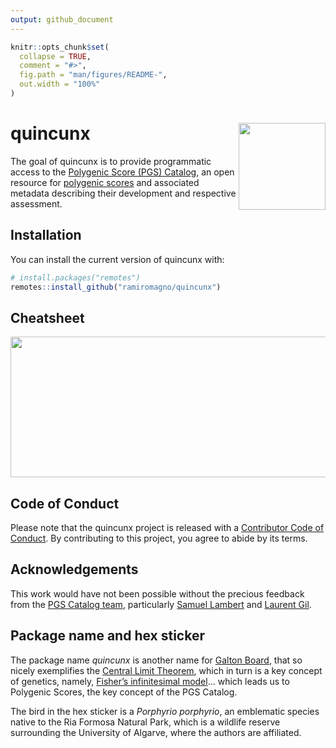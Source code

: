 ```yaml
---
output: github_document
---
```


<!-- README.md is generated from README.Rmd. Please edit that file -->

```r
knitr::opts_chunk$set(
  collapse = TRUE,
  comment = "#>",
  fig.path = "man/figures/README-",
  out.width = "100%"
)
```

# quincunx <img src='man/figures/logo.svg' align="right" height="139" />

<!-- badges: start -->
<!-- badges: end -->

The goal of quincunx is to provide programmatic access to the [Polygenic Score (PGS) Catalog](https://www.pgscatalog.org/), an open resource for [polygenic scores](https://en.wikipedia.org/wiki/Polygenic_score) and associated metadata describing their development and respective assessment.

## Installation

You can install the current version of quincunx with:

```r
# install.packages("remotes")
remotes::install_github("ramiromagno/quincunx")
```

## Cheatsheet

<a href="https://github.com/ramiromagno/cheatsheets/blob/master/quincunx/quincunx_cheatsheet.pdf"><img src="https://raw.githubusercontent.com/ramiromagno/cheatsheets/master/quincunx/quincunx_cheatsheet.png" width="615" height="225"/></a>  

## Code of Conduct

Please note that the quincunx project is released with a [Contributor Code of Conduct](https://rmagno.eu/quincunx/CODE_OF_CONDUCT.html). By contributing to this project, you agree to abide by its terms.

## Acknowledgements

This work would have not been possible without the precious feedback from the [PGS Catalog team](https://www.pgscatalog.org/), particularly [Samuel Lambert](https://www.ebi.ac.uk/about/people/samuel-lambert) and [Laurent Gil](https://www.sanger.ac.uk/person/gil-laurent/).

## Package name and hex sticker

The package name *quincunx* is another name for [Galton Board](https://en.wikipedia.org/wiki/Bean_machine), that so nicely exemplifies the [Central Limit Theorem](https://en.wikipedia.org/wiki/Central_limit_theorem), which in turn is a key concept of genetics, namely, [Fisher’s infinitesimal model](https://doi.org/10.1016/j.tpb.2017.09.003)... which leads us to Polygenic Scores, the key concept of the PGS Catalog.

The bird in the hex sticker is a *Porphyrio porphyrio*, an emblematic species native to the Ria Formosa Natural Park, which is a wildlife reserve surrounding the University of Algarve, where the authors are affiliated.
